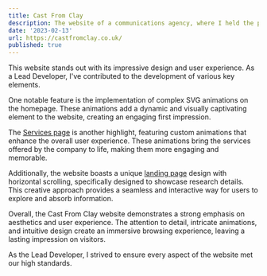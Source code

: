```yaml
---
title: Cast From Clay
description: The website of a communications agency, where I held the position of Lead Front-end/WordPress Developer.
date: '2023-02-13'
url: https://castfromclay.co.uk/
published: true
---
```


This website stands out with its impressive design and user experience. As a Lead Developer, I've contributed to the development of various key elements.

One notable feature is the implementation of complex SVG animations on the homepage. These animations add a dynamic and visually captivating element to the website, creating an engaging first impression.

The [Services page](https://castfromclay.co.uk/services/) is another highlight, featuring custom animations that enhance the overall user experience. These animations bring the services offered by the company to life, making them more engaging and memorable.

Additionally, the website boasts a unique [landing page](https://castfromclay.co.uk/big-picture/experts-age-of-instinct-uk/) design with horizontal scrolling, specifically designed to showcase research details. This creative approach provides a seamless and interactive way for users to explore and absorb information.

Overall, the Cast From Clay website demonstrates a strong emphasis on aesthetics and user experience. The attention to detail, intricate animations, and intuitive design create an immersive browsing experience, leaving a lasting impression on visitors.

As the Lead Developer, I strived to ensure every aspect of the website met our high standards.

